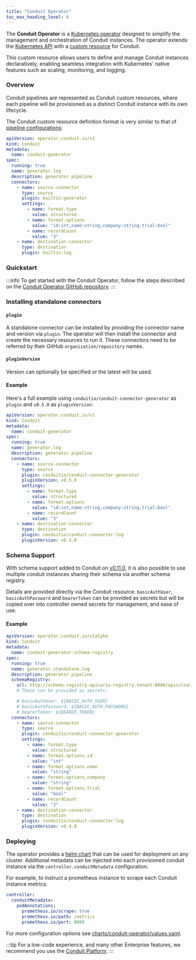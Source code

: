 ```yaml
---
title: "Conduit Operator"
toc_max_heading_level: 6
---
```


The **Conduit Operator** is a [Kubernetes operator](https://kubernetes.io/docs/concepts/extend-kubernetes/operator/) designed to simplify the management and orchestration of Conduit instances. The operator extends the [Kubernetes API](https://kubernetes.io/docs/concepts/overview/kubernetes-api/) with a [custom resource](https://kubernetes.io/docs/concepts/extend-kubernetes/api-extension/custom-resources/) for Conduit. 

This custom resource allows users to define and manage Conduit instances declaratively, enabling seamless integration with Kubernetes' native features such as scaling, monitoring, and logging.

### Overview

Conduit pipelines are represented as Conduit custom resources, where each pipeline will be provisioned 
as a distinct Conduit instance with its own lifecycle. 

The Conduit custom resource definition format is very similar to that of [pipeline configurations](/docs/using/pipelines/configuration-file):

```yaml
apiVersion: operator.conduit.io/v1
kind: Conduit
metadata:
  name: conduit-generator
spec:
  running: true
  name: generator.log
  description: generator pipeline
  connectors:
    - name: source-connector
      type: source
      plugin: builtin:generator
      settings:
        - name: format.type
          value: structured
        - name: format.options
          value: "id:int,name:string,company:string,trial:bool"
        - name: recordCount
          value: "3"
    - name: destination-connector
      type: destination
      plugin: builtin:log
```

### Quickstart

:::info
To get started with the Conduit Operator, follow the steps described on the [Conduit Operator GitHub repository](https://github.com/ConduitIO/conduit-operator).
:::

### Installing standalone connectors

#### `plugin`

A standalone connector can be installed by providing the connector name and version via `plugin`. The operator will then install the connector and create the necessary resources to run it. These connectors need to be referred by their GitHub `organization/repository` names.

#### `pluginVersion`

Version can optionally be specified or the latest will be used. 

#### Example

Here's a full example using `conduitio/conduit-connector-generator` as `plugin` and `v0.5.0` as `pluginVersion`:

```yaml
apiVersion: operator.conduit.io/v1
kind: Conduit
metadata:
  name: conduit-generator
spec:
  running: true
  name: generator.log
  description: generator pipeline
  connectors:
    - name: source-connector
      type: source
      plugin: conduitio/conduit-connector-generator
      pluginVersion: v0.5.0
      settings:
        - name: format.type
          value: structured
        - name: format.options
          value: "id:int,name:string,company:string,trial:bool"
        - name: recordCount
          value: "3"
    - name: destination-connector
      type: destination
      plugin: conduitio/conduit-connector-log
      pluginVersion: v0.3.0
```

### Schema Support

With schema support added to Conduit on [v0.11.0](/changelog/2024-08-19-conduit-0-11-0-release), it is also possible to use multiple conduit instances sharing their schema via another schema registry.

Details are provided directly via the Conduit resource. `basicAuthUser`, `basicAuthPassword` and `bearerToken` can be provided as secrets but will be copied over into controller owned secrets for management, and ease of use.

#### Example

```yaml
apiVersion: operator.conduit.io/v1alpha
kind: Conduit
metadata:
  name: conduit-generator-schema-registry
spec:
  running: true
  name: generator.standalone.log
  description: generator pipeline
  schemaRegistry:
    url: http://schema-registry-apicurio-registry.tenant:8080/apis/ccompat/v7
    # These can be provided as secrets:

    # basicAuthUser: ${BASIC_AUTH_USER}
    # basicAuthPassword: ${BASIC_AUTH_PASSWORD}
    # bearerToken: ${BEARER_TOKEN}
  connectors:
    - name: source-connector
      type: source
      plugin: conduitio/conduit-connector-generator
      settings:
        - name: format.type
          value: structured
        - name: format.options.id
          value: "int"
        - name: format.options.name
          value: "string"
        - name: format.options.company
          value: "string"
        - name: format.options.trial
          value: "bool"
        - name: recordCount
          value: "3"
    - name: destination-connector
      type: destination
      plugin: conduitio/conduit-connector-log
      pluginVersion: v0.4.0
```

### Deploying

The operator provides a [helm chart](https://github.com/ConduitIO/conduit-operator/blob/main/charts/conduit-operator) that can be used for deployment on any cluster. Additional metadata can be injected into each provisioned conduit instance via the `controller.conduitMetadata` configuration.

For example, to instruct a prometheus instance to scrape each Conduit instance metrics:

```yaml
controller:
  conduitMetadata:
    podAnnotations:
      prometheus.io/scrape: true
      prometheus.io/path: /metrics
      prometheus.io/port: 8080
```

For more configuration options see [charts/conduit-operator/values.yaml](https://github.com/ConduitIO/conduit-operator/blob/main/charts/conduit-operator/values.yaml).

:::tip
For a low-code experience, and many other Enterprise features, we recommend you use the [Conduit Platform](https://meroxa.io).
:::
